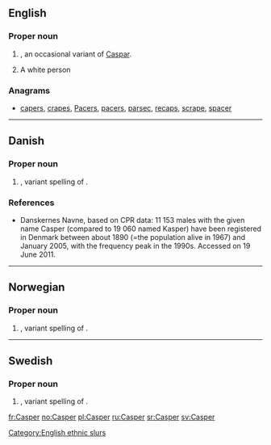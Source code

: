 ==English==

===Proper noun===
{{en-proper noun}}

# {{given name|male}}, an occasional variant of [[Caspar]].
# {{offensive|slang}} A white person

===Anagrams===
* [[capers#English|capers]], [[crapes#English|crapes]], [[Pacers#English|Pacers]], [[pacers#English|pacers]], [[parsec#English|parsec]], [[recaps#English|recaps]], [[scrape#English|scrape]], [[spacer#English|spacer]]

----

==Danish==

===Proper noun===
{{head|da|proper noun}}

# {{given name|male|lang=da}}, variant spelling of {{l|da|Kasper}}.

===References===
* [http://www.danskernesnavne.navneforskning.ku.dk/ ] Danskernes Navne, based on CPR data: 11 153 males with the given name Casper (compared to 19 060 named Kasper) have been registered in Denmark between about 1890 (=the population alive in 1967) and January 2005, with the frequency peak in the 1990s. Accessed on 19 June 2011.

----

==Norwegian==

===Proper noun===
{{no-proper noun}}

# {{given name|male|lang=no}}, variant spelling of {{l|no|Kasper}}.

----

==Swedish==

===Proper noun===
{{head|sv|proper noun}}

# {{given name|male|lang=sv}}, variant spelling of {{l|sv|Kasper}}.

[[fr:Casper]]
[[no:Casper]]
[[pl:Casper]]
[[ru:Casper]]
[[sr:Casper]]
[[sv:Casper]]

[[Category:English ethnic slurs]]